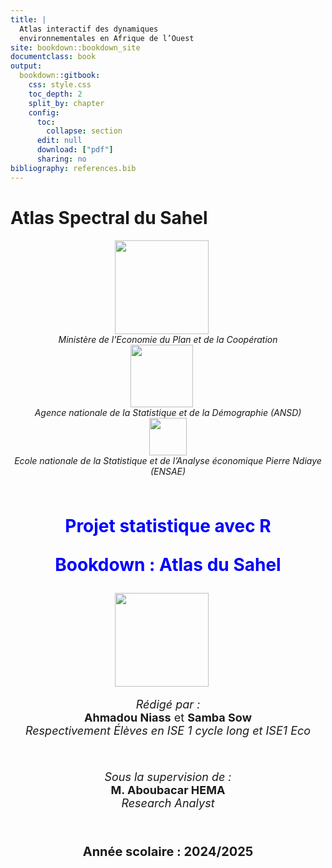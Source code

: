 ```yaml
---
title: |
  Atlas interactif des dynamiques
  environnementales en Afrique de l’Ouest
site: bookdown::bookdown_site
documentclass: book
output:
  bookdown::gitbook:
    css: style.css
    toc_depth: 2
    split_by: chapter
    config:
      toc:
        collapse: section
      edit: null
      download: ["pdf"]
      sharing: no
bibliography: references.bib
---
```



# Atlas Spectral du Sahel
<!-- Centrer les logos et le texte -->
<div style="text-align: center;">

<!-- Logos -->
<img src="images/LOGO3.jpg" width="150" style="margin-right: 20px;"> <br>
<i>Ministère de l'Economie du Plan et de la Coopération</i> <br>
<img src="images/LOGO2.jpg" width="100" style="margin-right: 20px;"> <br>
<i>Agence nationale de la Statistique et de la Démographie (ANSD)</i> <br>
<img src="images/LOGO1.jpg" width="60"> <br>
<i>Ecole nationale de la Statistique et de l'Analyse économique Pierre Ndiaye (ENSAE)</i> <br>
<br><br>

<!-- Titre du projet -->
<p style="font-size: 28px; font-weight: bold; color: blue;">
Projet statistique avec R
</p>


<p style="font-size: 28px; font-weight: bold; color: blue;">
Bookdown : Atlas du Sahel
</p>

<img src="images/bookdown.png" width="150" style="margin-right: 20px;"> <br>


<!-- Informations sur les rédacteurs -->
<p style="font-size: 18px;">
<i>Rédigé par :</i> <br>
<b>Ahmadou Niass</b> et <b>Samba Sow</b> <br>
<i>Respectivement Élèves en ISE 1 cycle long et ISE1 Eco </i>
</p>

<br>

<!-- Superviseur -->
<p style="font-size: 18px;">
<i>Sous la supervision de :</i> <br>
<b>M. Aboubacar HEMA</b> <br>
<i>Research Analyst</i>
</p>

<br>

<!-- Année scolaire -->
<p style="font-size: 20px; font-weight: bold;">
Année scolaire : 2024/2025
</p>

</div>

<!----------------------------------FIN DE SCRIPT - Page de garde---------------------------------------->